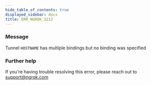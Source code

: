 ```yaml
---
hide_table_of_contents: true
displayed_sidebar: docs
title: ERR_NGROK_3212
---
```


### Message

Tunnel `HOSTNAME` has multiple bindings but no binding was specified

<ErrorDetails />

### Further help

If you're having trouble resolving this error, please reach out to [support@ngrok.com](mailto:support@ngrok.com?subject=Help%20with%20ERR_NGROK_3212)
